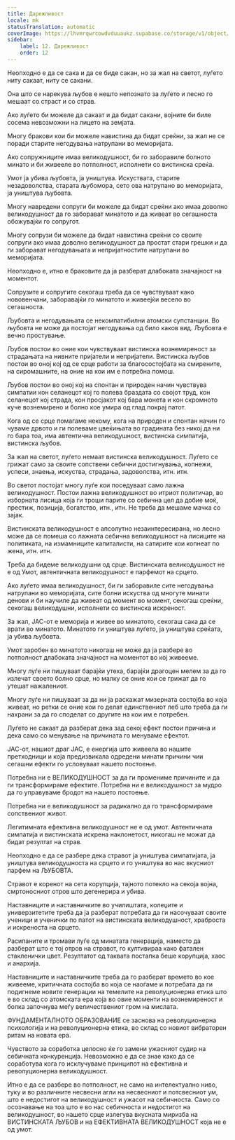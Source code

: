 ```yaml
---
title: Дарежливост
locale: mk
statusTranslation: automatic
coverImage: https://lhvmrqwrcowdvduuaukz.supabase.co/storage/v1/object/public/strapi-uploads/small_cover-educacion-fundamental.webp-2d51a7828a2b1309555be27f7e2a61a0.webp
sidebar:
    label: 12. Дарежливост
    order: 12
---
```

Неопходно е да се сака и да се биде сакан, но за жал на светот, луѓето ниту сакаат, ниту се сакани.

Она што се нарекува љубов е нешто непознато за луѓето и лесно го мешаат со страст и со страв.

Ако луѓето би можеле да сакаат и да бидат сакани, војните би биле сосема невозможни на лицето на земјата.

Многу бракови кои би можеле навистина да бидат среќни, за жал не се поради старите негодувања натрупани во меморијата.

Ако сопружниците имаа великодушност, би го заборавиле болното минато и би живееле во потполност, исполнети со вистинска среќа.

Умот ја убива љубовта, ја уништува. Искуствата, старите незадоволства, старата љубомора, сето ова натрупано во меморијата, ја уништува љубовта.

Многу навредени сопруги би можеле да бидат среќни ако имаа доволно великодушност да го заборават минатото и да живеат во сегашноста обожувајќи го сопругот.

Многу сопрузи би можеле да бидат навистина среќни со своите сопруги ако имаа доволно великодушност да простат стари грешки и да ги заборават негодувањата и непријатностите натрупани во меморијата.

Неопходно е, итно е браковите да ја разберат длабоката значајност на моментот.

Сопрузите и сопругите секогаш треба да се чувствуваат како нововенчани, заборавајќи го минатото и живеејќи весело во сегашноста.

Љубовта и негодувањата се некомпатибилни атомски супстанции. Во љубовта не може да постојат негодувања од било каков вид. Љубовта е вечно простување.

Љубов постои во оние кои чувствуваат вистинска вознемиреност за страдањата на нивните пријатели и непријатели. Вистинска љубов постои во оној кој од се срце работи за благосостојбата на смирените, на сиромашните, на оние на кои им е потребна помош.

Љубов постои во оној кој на спонтан и природен начин чувствува симпатии кон селанецот кој го полева браздата со својот труд, кон селанецот кој страда, кон просјакот кој бара монета и кон скромното куче вознемирено и болно кое умира од глад покрај патот.

Кога од се срце помагаме некому, кога на природен и спонтан начин го чуваме дрвото и ги полеваме цвеќињата во градината без никој да ни го бара тоа, има автентична великодушност, вистинска симпатија, вистинска љубов.

За жал на светот, луѓето немаат вистинска великодушност. Луѓето се грижат само за своите сопствени себични достигнувања, копнежи, успеси, знаења, искуства, страдања, задоволства, итн. итн.

Во светот постојат многу луѓе кои поседуваат само лажна великодушност. Постои лажна великодушност во итриот политичар, во изборната лисица која ги троши парите со себична цел да добие моќ, престиж, позиција, богатство, итн., итн. Не треба да мешаме мачка со зајак.

Вистинската великодушност е апсолутно незаинтересирана, но лесно може да се помеша со лажната себична великодушност на лисиците на политиката, на измамниците капиталисти, на сатирите кои копнеат по жена, итн. итн.

Треба да бидеме великодушни од срце. Вистинската великодушност не е од Умот, автентичната великодушност е парфемот на срцето.

Ако луѓето имаа великодушност, би ги заборавиле сите негодувања натрупани во меморијата, сите болни искуства од многуте минати денови и би научиле да живеат од момент во момент, секогаш среќни, секогаш великодушни, исполнети со вистинска искреност.

За жал, ЈАС-от е меморија и живее во минатото, секогаш сака да се врати во минатото. Минатото ги уништува луѓето, ја уништува среќата, ја убива љубовта.

Умот заробен во минатото никогаш не може да ја разбере во потполност длабоката значајност на моментот во кој живееме.

Многу луѓе ни пишуваат барајќи утеха, барајќи драгоцен мелем за да го излечат своето болно срце, но малку се оние кои се грижат да го утешат нажалениот.

Многу луѓе ни пишуваат за да ни ја раскажат мизерната состојба во која живеат, но ретки се оние кои го делат единствениот леб што треба да ги нахрани за да го споделат со другите на кои им е потребен.

Луѓето не сакаат да разберат дека зад секој ефект постои причина и дека само со менување на причината го менуваме ефектот.

ЈАС-от, нашиот драг ЈАС, е енергија што живеела во нашите претходници и која предизвикала одредени минати причини чии сегашни ефекти го условуваат нашето постоење.

Потребна ни е ВЕЛИКОДУШНОСТ за да ги промениме причините и да ги трансформираме ефектите. Потребна ни е великодушност за мудро да го управуваме бродот на нашето постоење.

Потребна ни е великодушност за радикално да го трансформираме сопствениот живот.

Легитимната ефективна великодушност не е од умот. Автентичната симпатија и вистинската искрена наклонетост, никогаш не можат да бидат резултат на страв.

Неопходно е да се разбере дека стравот ја уништува симпатијата, ја уништува великодушноста на срцето и го уништува во нас вкусниот парфем на ЉУБОВТА.

Стравот е коренот на сета корупција, тајното потекло на секоја војна, смртоносниот отров што дегенерира и убива.

Наставниците и наставничките во училиштата, колеџите и универзитетите треба да ја разберат потребата да ги насочуваат своите ученици и ученички по патот на вистинската великодушност, храброста и искреноста на срцето.

Расипаните и тромави луѓе од минатата генерација, наместо да разберат што е тој отров на стравот, го култивираа како фатален стакленички цвет. Резултатот од таквата постапка беше корупција, хаос и анархија.

Наставниците и наставничките треба да го разберат времето во кое живееме, критичната состојба во која се наоѓаме и потребата да ги подигнеме новите генерации на темелите на револуционерна етика што е во склад со атомската ера која во овие моменти на вознемиреност и болка започнува меѓу величествениот гром на мислата.

ФУНДАМЕНТАЛНОТО ОБРАЗОВАНИЕ се заснова на револуционерна психологија и на револуционерна етика, во склад со новиот вибраторен ритам на новата ера.

Чувството за соработка целосно ќе го замени ужасниот судир на себичната конкуренција. Невозможно е да се знае како да се соработува кога го исклучуваме принципот на ефективна и револуционерна великодушност.

Итно е да се разбере во потполност, не само на интелектуално ниво, туку и во различните несвесни агли на несвесниот и потсвесниот ум, што е недостигот на великодушност и ужасот на себичноста. Само со осознавање на тоа што е во нас себичноста и недостигот на великодушност, во нашето срце излегува вкусната миризба на ВИСТИНСКАТА ЉУБОВ и на ЕФЕКТИВНАТА ВЕЛИКОДУШНОСТ која не е од умот.

